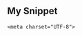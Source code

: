## My Snippet

<html>
<head>
	
	<meta charset="UTF-8">
  <meta name="viewport" content="width=device-width, initial-scale=1.0">
  <style>
	  
    <script src="https://cdnjs.cloudflare.com/ajax/libs/jquery.mask/1.14.16/jquery.mask.min.js"></script>
    <style>
	  .container {
      text-align: left;
    }

    hr {
      width: 30%;
      margin: 0;
      border: none;
      border-top: 1px solid black; /* Adjust the border properties as needed */
    }	
		
		hr {
  height: 2px; /* Set the desired thickness in pixels */
}

		/* Estilo para os botões */
.button {
    display: inline-block;
    padding: 10px 20px;
    margin: 10px;
    border: none;
    border-radius: 5px;
    font-size: 30px;
    cursor: pointer;
    background-color: rgba(0, 0, 0, 0.5);
    color: #fff;
    transition: background-color 0.3s;
}

/* Estilo para o botão de imprimir */
.print {
    background-color: rgba(0, 0, 0, 0.7);
}

/* Efeito de hover nos botões */
.button:hover {
    background-color: rgba(0, 0, 0, 0.8);
}

/* Estilo para o formulário */
	  
	  .form {
    width: 80%; /* Ajuste a largura conforme necessário */
}

form {
    text-align: left;
}

	   .title {
        font-size: 24px;
        font-weight: bold;
        color: #333;
        margin-bottom: 20px;
    }
    .table {
        width: 100%;
        border-collapse: collapse;
    }
    .cell {
        border: 1px solid #ccc;
        padding: 20px;
        text-align: left;
        font-size: 18px;
    }
    .input {
        width: 100%;
        padding: 8px;
        margin: 5px 0;
        border: 1px solid #ddd;
        border-radius: 3px;
        font-size: 16px;
    }	
		
/* Estilos gerais */
body {
    font-family: Arial, sans-serif;
    text-align: justify; /* Justificar o texto */
    height: 100vh;
    padding: 0;
}

/* Estilos específicos para a visualização em tela */
@media screen {
    body {
        margin: 100px; /* Margens para a visualização em tela */
        text-align: left; /* Alinhar à esquerda na visualização em tela */
    }
}

/* Estilos específicos para a impressão */
@media print {
    body {
        margin: 0;
        margin-top: 5px;
        margin-right: 5px;
        margin-bottom: 5px;
        margin-left: 5px;
    }

    .table {
        width: 100%;
        border-collapse: collapse;
    }

    .cell {
        border: 1px solid #008000;
        padding: 5px;
    }
}



/* Estilo do cabeçalho */
.header {
display: flex;
align-items: center;
justify-content: space-between;
background-color: #f0f0f0;
padding: 10px;
}

/* Estilo do logo */
.logo {
width: 200px;
height: 150px;
}

/* Estilo dos dados da empresa */
.company {
font-family: Arial, sans-serif;
font-size: 20px;
font-weight: bold;
}

/* Estilo do título da proposta */
.title {
font-family: Arial, sans-serif;
font-size: 24px;
font-weight: bold;
color: #ffffff;
background-color: #008000;
padding: 10px;
border: none;
}

/* Estilo do formulário */
.form {
font-family: Arial, sans-serif;
font-size: 18px;
margin: 10px;
}

/* Estilo dos campos de entrada */
.input {
width: 80%;
padding: 5px;
border: 1px solid #008000;
border-radius: 5px;
margin-bottom: 10px;
}

/* Estilo das tabelas */
.table {
width: 100%;
border-collapse: collapse;
}

/* Estilo das células das tabelas */
.cell {
border: 1px solid #008000;
padding: 5px;
}

/* Estilo dos botões */
.button {
width: 100px;
height: 40px;
font-family: Arial, sans-serif;
font-size: 18px;
font-weight: bold;
color: #ffffff;
background-color: #008000;
border: none;
margin: 10px;
border-radius: 5px;
}

/* Estilo do botão de imprimir */
.print {
display: block;
}

/* Estilo do botão de imprimir quando for impresso */
@media print {
.print {
display: none;
}
}

/* Estilo do rodapé */
.footer {
display: flex;
align-items: center;
justify-content: space-between;
background-color: #f0f0f0;
padding: 10px;
}

/* Estilo do logo do rodapé */
.footer-logo {
width: 80px;
height: 100px;
}

/* Estilo dos dados do rodapé */
.footer-data {
font-family: Arial, sans-serif;
font-size: 16px;
}
	  .title {
    font-size: 28px; /* Ajuste o tamanho conforme necessário */
}
/* Ajustes para melhorar o tamanho das fontes e largura dos formulários */
.cell {
    font-size: 20px; /* Ajuste o tamanho conforme necessário */
}

.input {
    font-size: 20px; /* Ajuste o tamanho conforme necessário */
}

.form {
    width: 80%; /* Ajuste a largura conforme necessário */
}

.title {
    font-size: 28px; /* Ajuste o tamanho conforme necessário */
}

body {
    font-size: 30px; /* Ajuste o tamanho conforme necessário */
}



    </style>
</head>
<body>
    <!-- Cabeçalho com logo e dados da empresa -->
    <div class="header">
        <img src="logocris.png" alt="Logo da Minha Empresa" class="logo">
        <div class="company">
            Dados da Minha Empresa<br>
            Endereço da Minha Empresa<br>
            Telefone: (11) 1234-5678
        </div>
    </div>
    <!-- Título da proposta -->
	
    <div class="title">
        Proposta de Serviço de Internet Via Satélite
	</div>
    <!-- Formulário com os dados da proposta -->
    <form class="form" id="form">
        <!-- Número da proposta -->
        <label for="number">Número da proposta:</label>
        <input type="text" id="number" name="number" class="input" value="[Gere um número aleatório mais a data do dia]" readonly><br>
        <!-- Nome da empresa -->
        <label for="name">Nome da empresa:</label>
        <input type="text" id="name" name="name" class="input" required><br>
        <!-- CNPJ da empresa -->
        <label for="cnpj">CNPJ da empresa:</label>
        <input type="text" id="cnpj" name="cnpj" class="input" pattern="\d{2}\.\d{3}\.\d{3}\/\d{4}-\d{2}" placeholder="00.000.000/0000-00" required><br>
       <!-- Título 1 -->
<div class="title">
    A LINK TELECOM é uma provedora de soluções de conectividade, especializada na Tecnologia de Comunicação Via Satélite (Vsat)
</div>
<!-- Texto 1 -->
<div class="form">
    <p>
        Com equipes capacitadas na prestação de serviços em diversos estados do Brasil, para implantação de redes de comunicação via satélite, que chegam aonde nenhuma outra tecnologia possa atender. 
    </p>
    <ul>
        <li>Execução de Infraestrutura;</li>
        <li>Instalação, configuração, ativação, desinstalação e remanejamento interno e externo;</li>
        <li>Testes e validação dos links;</li>
        <li>Suporte técnico.</li>
    </ul>
    <p>
        Nosso foco na prestação de serviços em telecomunicações foi idealizado sob o princípio fundamental de customizar serviços de acordo com as necessidades de nossos clientes e requisitos de cada projeto. A grande experiência na prestação de serviços foi adquirida ao longo de 20 anos de atuação na área, e nesta trajetória, desenvolvendo conhecimentos que fazem da empresa uma verdadeira colaboradora junto aos seus clientes.
    </p>
</div>
<!-- Título 2 -->
<div class="title">
    Especificações dos serviços Conectividade via Satélite
</div>
<!-- Texto 2 -->
<div class="form">
    <ul>
        <li>Fornecimento dos equipamentos eletrônicos e antena bidirecional, para INTERNET VIA SATÉLITE, através de VENDA, com prévia solicitação e prazos para entrega a serem informados.</li>
        <li>Configuração e integração do equipamento com os serviços de telecomunicações via satélite. (Equipamento a ser enviado após compra, ativado)</li>
        <li>Suporte técnico remoto, durante o processo de instalação e pós instalação.</li>
        <li>Treinamento básico para operação e manutenção da estação terrena, havendo necessidade. (Neste caso deverá ser tratado, para agendamento e verificações).</li>
    </ul>
    <p>
       <li> Equipamentos sob a modalidade venda. Faturamento em até 2 vezes, sendo entrada/30dias. </li>
	  <li>  Variável Frete: Os valores para frete dependerão da logística a ser realizada e combinada entre as partes, bem como da necessidade de urgência ou não e prazos que necessitarão receber o produto. </li>
		  <li>O plano escolhido para contratação estará especificado em Anexos/Aditivos ao Contrato Principal. Valores mensais para planos com fidelidade de 12 meses. Faturamento via boleto bancário e Nota Fiscal.</li>
    </p>
</div>

    <!-- Título 3 -->

<div class="title">
    Soluções de Conectividade Via Satélite
</div>
<!-- Tabela 1 -->
<table class="table">
    <tr>
       <td class="cell" style="background-color: #2e7d32; color: #fff;">Descrição/Detalhamento</td>
        <td class="cell" style="background-color: #2e7d32; color: #fff;">LNK MÓVEL - ASSINATURA REGIONAL</td>
        <td class="cell" style="background-color: #2e7d32; color: #fff;">LNK TRANSPORT IP - ASSINATURA REGIONAL</td>
        <td class="cell" style="background-color: #2e7d32; color: #fff;">Prioritário LNK 1TB</td>
    </tr>
    <tr>
        <td class="cell">Velocidade de Download</td>
        <td class="cell"><input type="text" id="download1" name="download1" class="input" style="background-color: #f2f2f2;"></td>
        <td class="cell"><input type="text" id="download2" name="download2" class="input" style="background-color: #f7f7f7;"></td>
        <td class="cell"><input type="text" id="download3" name="download3" class="input" style="background-color: #f2f2f2;"></td>
    </tr>
    <tr>
        <td class="cell">Velocidade de Upload</td>
        <td class="cell"><input type="text" id="upload1" name="upload1" class="input" style="background-color: #f7f7f7;"></td>
        <td class="cell"><input type="text" id="upload2" name="upload2" class="input" style="background-color: #f2f2f2;"></td>
        <td class="cell"><input type="text" id="upload3" name="upload3" class="input" style="background-color: #f7f7f7;"></td>
    </tr>
    <tr>
        <td class="cell">Franquia de Dados</td>
        <td class="cell"><input type="text" id="data1" name="data1" class="input" style="background-color: #f2f2f2;"></td>
        <td class="cell"><input type="text" id="data2" name="data2" class="input" style="background-color: #f7f7f7;"></td>
        <td class="cell"><input type="text" id="data3" name="data3" class="input" style="background-color: #f2f2f2;"></td>
    </tr>
    <tr>
        <td class="cell">Valor Mensal</td>
        <td class="cell"><input type="text" id="price1" name="price1" class="input" style="background-color: #f7f7f7;"></td>
        <td class="cell"><input type="text" id="price2" name="price2" class="input" style="background-color: #f2f2f2;"></td>
        <td class="cell"><input type="text" id="price3" name="price3" class="input" style="background-color: #f7f7f7;"></td>
    </tr>
    <tr>
        <td class="cell">Instalação</td>
        <td class="cell"><input type="text" id="install1" name="install1" class="input" style="background-color: #f2f2f2;"></td>
        <td class="cell"><input type="text" id="install2" name="install2" class="input" style="background-color: #f7f7f7;"></td>
        <td class="cell"><input type="text" id="install3" name="install3" class="input" style="background-color: #f2f2f2;"></td>
    </tr>
</table>

        <!-- Título 4 -->
        <div class="title">
            Detalhamento e especificações Conectividade via Satélite
        </div>
<!-- Texto 4 -->
<div class="form">
    <p>
        A LINK TELECOM tem o compromisso de oferecer equipamentos de alta qualidade e garantir o bom funcionamento deles. No entanto, é importante ressaltar que não nos responsabilizamos por defeitos causados por mau uso dos equipamentos ou por danos decorrentes de eventos naturais e deslocamentos constantes.
    </p>
    <p>
        Como precaução, recomendamos que em casos de fortes chuvas, os equipamentos sejam desconectados da tomada. Essa simples ação pode ajudar a proteger os equipamentos de possíveis danos causados por descargas elétricas ou outras condições climáticas. Cabe ao cliente utilizar os equipamentos de acordo com as orientações e instruções a serem fornecidas pelo Suporte Técnico, a fim de evitar problemas decorrentes de uso inadequado. Além disso, recomendamos que o cliente siga todas as diretrizes de segurança e conserve os equipamentos em condições apropriadas.
    </p>
    <p>
        O atendimento de suporte dos serviços é realizado principalmente por meio de canais de comunicação online, tais como WhatsApp e e-mail.
    </p>
    <ul>
        <li>
            A LINK TELECOM possui uma equipe especializada e treinada para oferecer suporte técnico aos seus clientes. Em certos casos, podemos fornecer orientações e instruções específicas ao cliente, permitindo que este siga as etapas recomendadas para solucionar o problema.
        </li>
        <li>
            Essa abordagem permite que o cliente assuma um papel ativo na resolução, aproveitando o conhecimento e a experiência de nossa equipe técnica.
        </li>
    </ul>
    <p>
        No entanto, em situações mais complexas ou que exijam recursos específicos, a LINK TELECOM pode precisar do apoio da operadora. Isso ocorre quando o problema está diretamente relacionado à infraestrutura ou aos serviços fornecidos pela operadora de satélite. Nesses casos, a LINK TELECOM trabalhará em conjunto com a empresa parceira para resolver o problema da forma mais eficiente possível.
    </p>
    <p>
        É importante destacar que, ao solicitar o apoio da empresa parceira, pode haver um tempo adicional necessário para a resolução do problema. Isso ocorre porque a operadora de satélite precisará realizar suas próprias avaliações e ações para resolver a questão. O tempo necessário pode variar dependendo da natureza do problema, da disponibilidade dos recursos e de outros fatores relevantes.
    </p>
    <p>
        Sobre a política de despesas especiais de viagem relacionadas à instalação dos nossos serviços, gostaríamos de esclarecer alguns pontos para garantir transparência e clareza:
    </p>
    <ul>
        <li>
            Entendemos que a instalação dos nossos serviços pode ocorrer em áreas remotas ou de difícil acesso, o que pode exigir deslocamentos especiais.
        </li>
        <li>
            Nesse contexto, é importante destacar que as despesas de viagem, incluindo transporte aéreo, marítimo, deslocamentos rodoviários, hospedagem e alimentação, serão de responsabilidade do cliente, caso sejam necessárias. Reconhecemos que essas despesas podem surgir devido à natureza específica das instalações e à localização dos clientes.
        </li>
    </ul>
    <p>
        Nosso compromisso é oferecer um serviço de atendimento com qualidade e garantir uma instalação adequada e eficiente. Estamos à disposição para esclarecer quaisquer dúvidas e trabalhar em conjunto para tornar o processo de contratação e instalação o mais tranquilo possível.
    </p>
</div>

     
       <!-- Título 5 -->
<div class="title">
    Finalização
</div>
<p>
<!-- Texto 5 -->

<!-- Campos de entrada para a cidade, estado, mês e ano -->
<div style="display: flex;">

    <!-- Campo de entrada para a cidade -->
    <div style="flex: 1; border: 0px solid; padding: 5px;">
        <label for="city" style="font-size: 25px;">Cidade:</label>
        <input type="text" id="city" name="city" style="width: 70%; height: 50px; font-size: 16px;" required>
    </div>

    <!-- Lista suspensa para os estados -->
    <div style="flex: 1; border: 0px solid; padding: 5px;">
        <label for="state" style="font-size: 16px;">Estado:</label>
        <select id="state" name="state" style="width: 40%; height: 50px; font-size: 16px;">
            <option value="MG">MG</option>
            <option value="SP">SP</option>
            <!-- Adicione mais opções conforme necessário -->
        </select>
    </div>

    <!-- Lista suspensa para os meses -->
    <div style="flex: 1; border: 0px solid; padding: 5px;">
        <label for="month" style="font-size: 25px;">Mês:</label>
        <select id="month" name="month" style="width: 50%; height: 50px; font-size: 16px;">
            <option value="1">Janeiro</option>
            <option value="2">Fevereiro</option>
            <!-- Adicione mais opções conforme necessário -->
        </select>
    </div>

    <!-- Lista suspensa para os anos -->
    <div style="flex: 1; border: 0px solid; padding: 5px;">
        <label for="year" style="font-size: 25px;">Ano:</label>
        <select id="year" name="year" style="width: 30%; height: 50px; font-size: 16px;">
            <option value="2023">2023</option>
            <option value="2024">2024</option>
            <!-- Adicione mais opções conforme necessário -->
        </select>
    </div>
</div>
<p>
<!-- Aceite da Proposta -->
<div style="display: flex; flex-direction: column; align-items: flex-start;">
    Aceite da Proposta Número <span id="proposal-number-display">
        <input type="text" id="number" name="number" class="input" value="[Gere um número aleatório mais a data do dia]" readonly style="font-size: 16px;"><br>
    </span>

    <!-- Lista suspensa para a validade da proposta -->
    <label for="validity" style="font-size: 25px;">Válida por:</label>
	
    <select id="validity" name="validity" style="width: 5%; height: 50px; font-size: 20px;">
        <option value="5">5 dias</option>
        <option value="10">10 dias</option>
        <option value="15">15 dias</option>
        <option value="20">20 dias</option>
        <option value="30">30 dias</option>
    </select>
</div>
</p>

<!-- Tabela -->
<table border="1" cellspacing="0" cellpadding="10" style="width: 50%; border-top: none; border-collapse: collapse; float: right;">
    <tr>
        <td></td>
    </tr>
</table>

<!-- Assinatura do Responsável Legal -->
<p class="form" style="clear: both; text-align: right; margin-top: 20px;">
    Assinatura do Responsável Legal
</p>

	
    Nome Completo:<br>
    <input type="text" id="name" name="name" class="input" required><br>
    Cargo:<br>
    <input type="text" id="position" name="position" class="input" required><br>
    CPF:<br>
    <input type="text" id="cpf" name="cpf" class="input" required><br>
    Telefone para contato:<br>
    <input type="text" id="phone" name="phone" class="input" required><br>
    E-mail:<br>
    <input type="email" id="email" name="email" class="input" required><br>
    Obs Sinalizar no e-mail resposta a esta proposta, o plano selecionado para o serviço VSAT.
</p>

             <table>
    <tr>
        <td><button class="button print" onclick="window.print()">Imprimir</button></td>
        <td><button class="button" onclick="save()">Salvar</button></td>
        <td><button class="button" onclick="clearForm()">Limpar</button></td>
    </tr>
</table>


  <!-- Rodapé -->
<div class="footer">
    <img src="logocris.png" alt="Logo da Minha Empresa" class="footer-logo">
    <div class="footer-data">
        www.linktele.com.br<br>
        financeiro@linktele.com.br<br>
        (11) 91424-1927 (Comercial) / (11) 91248-7460 (Financeiro)
    </div>
</div>
 
    <script>
            
         // Função para adicionar a máscara ao campo CPF
    function maskCPF(cpf) {
        var value = cpf.value;
        value = value.replace(/\D/g, ""); // Remove tudo o que não é dígito
        value = value.replace(/(\d{3})(\d)/, "$1.$2"); // Coloca ponto após o terceiro dígito
        value = value.replace(/(\d{3})(\d)/, "$1.$2"); // Coloca ponto após o sexto dígito
        value = value.replace(/(\d{3})(\d{1,2})$/, "$1-$2"); // Coloca hífen após o nono dígito
        cpf.value = value.substring(0, 14); // Limita o valor a 14 caracteres
    }

    // Adiciona a máscara ao campo CPF quando o usuário digita
    document.getElementById('cpf').addEventListener('keyup', function() {
        maskCPF(this);
    });
// Função para adicionar a máscara ao campo de telefone
function maskPhone(phone) {
    var value = phone.value;
    value = value.replace(/\D/g, ""); // Remove tudo o que não é dígito
    value = value.replace(/^(\d{2})(\d)/g, "($1) $2"); // Coloca parênteses em volta dos dois primeiros dígitos
    value = value.replace(/(\d)(\d{4})$/, "$1-$2"); // Coloca um hífen antes dos últimos quatro dígitos
    phone.value = value.substring(0, 15); // Limita o valor a 14 caracteres
}

// Adiciona a máscara ao campo de telefone quando o usuário digita
document.getElementById('phone').addEventListener('keyup', function() {
    maskPhone(this);
});


        // Função para gerar um número aleatório
        function getRandomNumber() {
            return Math.floor(Math.random() * 1000000) + 1;
        }

        // Função para salvar os dados do formulário
        function save() {
            // Obter os dados do formulário
            var form = document.getElementById('form');
            var data = {};
            for (var i = 0; i < form.elements.length; i++) {
                var element = form.elements[i];
                if (element.name) {
                    data[element.name] = element.value;
                }
            }

            // Salvar os dados do formulário no localStorage
            localStorage.setItem('form', JSON.stringify(data));
        }

        // Função para carregar os dados do formulário
        function load() {
            // Obter os dados do formulário do localStorage
            var data = localStorage.getItem('form');
            if (data) {
                data = JSON.parse(data);

                // Preencher o formulário com os dados
                var form = document.getElementById('form');
                for (var i = 0; i < form.elements.length; i++) {
                    var element = form.elements[i];
                    if (element.name && data[element.name]) {
                        element.value = data[element.name];
                    }
                }
            }
        }

        // Função para limpar o formulário
        function clearForm() {
            // Limpar os dados do formulário do localStorage
            localStorage.removeItem('form');

            // Limpar o formulário
            var form = document.getElementById('form');
            for (var i = 0; i < form.elements.length; i++) {
                var element = form.elements[i];
                if (element.name) {
                    element.value = '';
                }
            }

            // Gerar um novo número para o número da proposta
            document.getElementById('number').value = getRandomNumber() + ' - ' + new Date().toLocaleDateString();
        }

        // Gerar um número aleatório para o número da proposta
        document.getElementById('number').value = getRandomNumber() + ' - ' + new Date().toLocaleDateString();

        // Carregar os dados do formulário
        load();

        // Adicionar máscara ao campo CNPJ
        
        
             // Função para adicionar a máscara ao campo CNPJ
    function maskCNPJ(cnpj) {
        var value = cnpj.value;
        value = value.replace(/\D/g, ""); // Remove tudo o que não é dígito
        value = value.replace(/^(\d{2})(\d)/, "$1.$2"); // Coloca ponto após o segundo dígito
        value = value.replace(/^(\d{2})\.(\d{3})(\d)/, "$1.$2.$3"); // Coloca ponto após o quinto dígito
        value = value.replace(/\.(\d{3})(\d)/, ".$1/$2"); // Coloca uma barra após o oitavo dígito
        value = value.replace(/(\d{4})(\d)/, "$1-$2"); // Coloca um hífen depois do vigésimo dígito
        cnpj.value = value.substring(0, 18); // Limita o valor a 18 caracteres
    }

    // Adiciona a máscara ao campo CNPJ quando o usuário digita
    document.getElementById('cnpj').addEventListener('keyup', function() {
        maskCNPJ(this);
    });
    // Pegar o valor do campo "Número da proposta"
    var proposalNumber = document.getElementById('number').value;

    // Usar o mesmo valor no campo "Aceite da Proposta Nro"
    document.getElementById('proposal-number-display').textContent = proposalNumber;
    </script>
</body>
</html>
